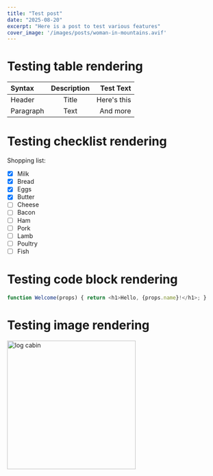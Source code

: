 ```yaml
---
title: "Test post"
date: "2025-08-20"
excerpt: "Here is a post to test various features"
cover_image: '/images/posts/woman-in-mountains.avif'
---
```


# Testing table rendering

| Syntax      | Description | Test Text     |
| :---        |    :----:   |          ---: |
| Header      | Title       | Here's this   |
| Paragraph   | Text        | And more      |

# Testing checklist rendering

Shopping list:
- [x] Milk
- [x] Bread
- [x] Eggs
- [x] Butter
- [ ] Cheese
- [ ] Bacon
- [ ] Ham
- [ ] Pork
- [ ] Lamb
- [ ] Poultry
- [ ] Fish

# Testing code block rendering

```javascript
function Welcome(props) { return <h1>Hello, {props.name}!</h1>; }
```

# Testing image rendering

<img src="/images/posts/log-cabin.avif" width="300px" title="log cabin" className="float-right rounded-xl m-4"/>



